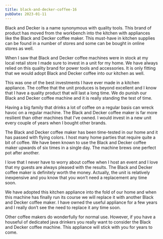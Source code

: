 ```yaml
---
title: black-and-decker-coffee-16
pubDate: 2023-01-11
---
```


Black and Decker is a name synonymous with quality tools. This brand of product has moved from the workbench into the kitchen with appliances like the Black and Decker coffee maker. This must-have in kitchen supplies can be found in a number of stores and some can be bought in online stores as well.

When I saw that Black and Decker coffee machines were in stock at my local retail store I made sure to invest in a unit for my home. We have always relied on this quality brand for power tools and accessories. It is only fitting that we would adopt Black and Decker coffee into our kitchen as well.

This was one of the best investments I have ever made in a kitchen appliance. The coffee that the unit produces is beyond excellent and I know that I have a quality product that will last a long time. We do punish our Black and Decker coffee machine and it is really standing the test of time.

Having a big family that drinks a lot of coffee on a regular basis can wreck havoc on a regular machine. The Black and Decker coffee maker is far more resilient than other machines that I’ve owned. I would invest in a new unit every couple of years when I bought other brands.

The Black and Decker coffee maker has been time-tested in our home and it has passed with flying colors. I host many home parties that require quite a bit of coffee. We have been known to use the Black and Decker coffee maker upwards of six times in a single day. The machine brews one perfect pot after another.

I love that I never have to worry about coffee when I host an event and I love that my guests are always pleased with the results. The Black and Decker coffee maker is definitely worth the money. Actually, the unit is relatively inexpensive and you know that you won’t need a replacement any time soon.

We have adopted this kitchen appliance into the fold of our home and when this machine has finally run its course we will replace it with another Black and Decker coffee maker. I have owned the useful appliance for a few years and I really don’t see the need to replace it any time soon. 

Other coffee makers do wonderfully for normal use. However, if you have a houseful of dedicated java drinkers you really want to consider the Black and Decker coffee machine. This appliance will stick with you for years to come.